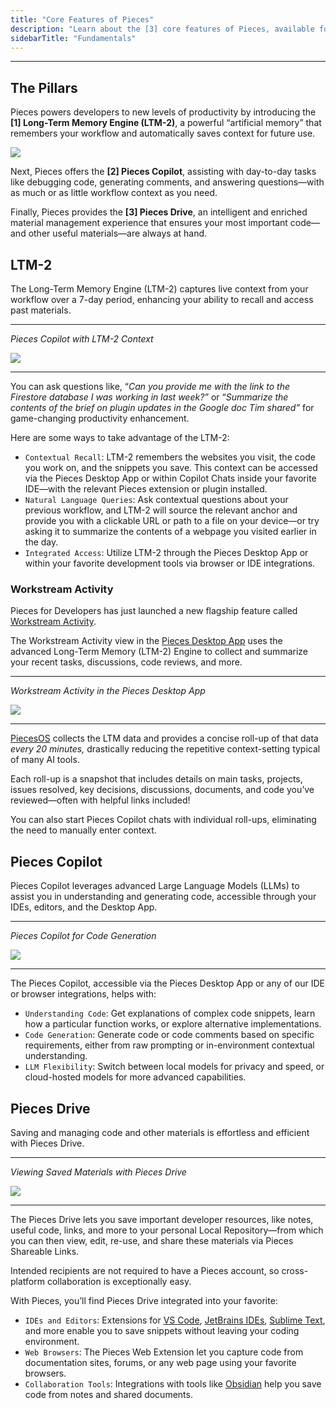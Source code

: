 ```yaml
---
title: "Core Features of Pieces"
description: "Learn about the [3] core features of Pieces, available for use within the Pieces for Developers Desktop App and any supported browser or IDE integration."
sidebarTitle: "Fundamentals"
---
```


---

## The Pillars

Pieces powers developers to new levels of productivity by introducing the **[1] Long-Term Memory Engine (LTM-2)**, a powerful “artificial memory” that remembers your workflow and automatically saves context for future use.

![](https://storage.googleapis.com/hashnode_product_documentation_assets/meet_pieces_assets/meet_pieces/fundamentals/ltm-2-header.png)

Next, Pieces offers the **[2] Pieces Copilot**, assisting with day-to-day tasks like debugging code, generating comments, and answering questions—with as much or as little workflow context as you need.

Finally, Pieces provides the **[3] Pieces Drive**, an intelligent and enriched material management experience that ensures your most important code—and other useful materials—are always at hand.

## LTM-2

The Long-Term Memory Engine (LTM-2) captures live context from your workflow over a 7-day period, enhancing your ability to recall and access past materials.

---

_Pieces Copilot with LTM-2 Context_

![](https://cdn.hashnode.com/res/hashnode/image/upload/v1734028488469/d128a760-7e91-4dbf-8cfc-e7fc257488b7.png?auto=compress,format&format=webp&q=75)

---

You can ask questions like, “_Can you provide me with the link to the Firestore database I was working in last week?”_ or “_Summarize the contents of the brief on plugin updates in the Google doc Tim shared”_ for game-changing productivity enhancement.

Here are some ways to take advantage of the LTM-2:

- `Contextual Recall`: LTM-2 remembers the websites you visit, the code you work on, and the snippets you save. This context can be accessed via the Pieces Desktop App or within Copilot Chats inside your favorite IDE—with the relevant Pieces extension or plugin installed.
- `Natural Language Queries`: Ask contextual questions about your previous workflow, and LTM-2 will source the relevant anchor and provide you with a clickable URL or path to a file on your device—or try asking it to summarize the contents of a webpage you visited earlier in the day.
- `Integrated Access`: Utilize LTM-2 through the Pieces Desktop App or within your favorite development tools via browser or IDE integrations.

### Workstream Activity

Pieces for Developers has just launched a new flagship feature called [Workstream Activity](https://docs.pieces.app/products/desktop/workstream-activity).

The Workstream Activity view in the [Pieces Desktop App](https://docs.pieces.app/products/desktop) uses the advanced Long-Term Memory (LTM-2) Engine to collect and summarize your recent tasks, discussions, code reviews, and more.

---

_Workstream Activity in the Pieces Desktop App_

![](https://storage.googleapis.com/hashnode_product_documentation_assets/desktop_app_assets/workstream_activity/new_workstream_activity_media/ltm_rollup_demo_screenshot.png)

---

[PiecesOS](https://docs.pieces.app/products/core-dependencies/pieces-os) collects the LTM data and provides a concise roll-up of that data _every 20 minutes,_ drastically reducing the repetitive context-setting typical of many AI tools.

Each roll-up is a snapshot that includes details on main tasks, projects, issues resolved, key decisions, discussions, documents, and code you’ve reviewed—often with helpful links included\!

You can also start Pieces Copilot chats with individual roll-ups, eliminating the need to manually enter context.

## Pieces Copilot

Pieces Copilot leverages advanced Large Language Models (LLMs) to assist you in understanding and generating code, accessible through your IDEs, editors, and the Desktop App.

---

_Pieces Copilot for Code Generation_

![](https://cdn.hashnode.com/res/hashnode/image/upload/v1734028533289/f37f7075-f2d2-4a99-b948-c23fd70e7257.png?auto=compress,format&format=webp&q=75)

---

The Pieces Copilot, accessible via the Pieces Desktop App or any of our IDE or browser integrations, helps with:

- `Understanding Code`: Get explanations of complex code snippets, learn how a particular function works, or explore alternative implementations.
- `Code Generation`: Generate code or code comments based on specific requirements, either from raw prompting or in-environment contextual understanding.
- `LLM Flexibility`: Switch between local models for privacy and speed, or cloud-hosted models for more advanced capabilities.

## Pieces Drive

Saving and managing code and other materials is effortless and efficient with Pieces Drive.

---

_Viewing Saved Materials with Pieces Drive_

![](https://cdn.hashnode.com/res/hashnode/image/upload/v1734026181487/e947ec50-4346-49f1-a967-62b218aafc47.png?auto=compress,format&format=webp&q=75)

---

The Pieces Drive lets you save important developer resources, like notes, useful code, links, and more to your personal Local Repository—from which you can then view, edit, re-use, and share these materials via Pieces Shareable Links.

Intended recipients are not required to have a Pieces account, so cross-platform collaboration is exceptionally easy.

With Pieces, you’ll find Pieces Drive integrated into your favorite:

- `IDEs and Editors`: Extensions for [VS Code](https://docs.pieces.app/products/extensions-plugins/visual-studio-code), [JetBrains IDEs](https://docs.pieces.app/products/extensions-plugins/jetbrains), [Sublime Text](https://docs.pieces.app/products/extensions-plugins/sublime), and more enable you to save snippets without leaving your coding environment.
- `Web Browsers`: The Pieces Web Extension let you capture code from documentation sites, forums, or any web page using your favorite browsers.
- `Collaboration Tools`: Integrations with tools like [Obsidian](https://docs.pieces.app/products/obsidian) help you save code from notes and shared documents.